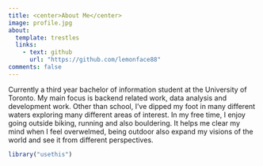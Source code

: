 ```yaml
---
title: <center>About Me</center>
image: profile.jpg
about:
  template: trestles
  links:
    - text: github
      url: "https://github.com/lemonface88"
comments: false
---
```


Currently a third year bachelor of information student at the University of Toronto. My main focus is backend related work, data analysis and development work. Other than school, I've dipped my foot in many different waters exploring many different areas of interest. In my free time, I enjoy going outside biking, running and also bouldering. It helps me clear my mind when I feel overwelmed, being outdoor also expand my visions of the world and see it from different perspectives.

```r
library("usethis")
```

